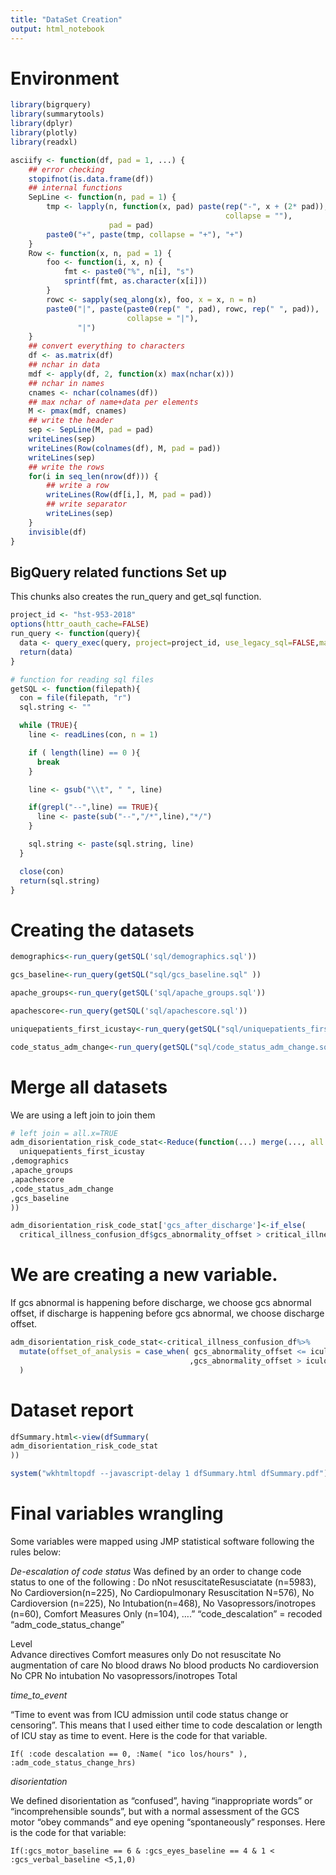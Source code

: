 ---
title: "DataSet Creation"
output: html_notebook
---

# Environment

```{r}
library(bigrquery)
library(summarytools)
library(dplyr)
library(plotly)
library(readxl)

asciify <- function(df, pad = 1, ...) {
    ## error checking
    stopifnot(is.data.frame(df))
    ## internal functions
    SepLine <- function(n, pad = 1) {
        tmp <- lapply(n, function(x, pad) paste(rep("-", x + (2* pad)),
                                                collapse = ""),
                      pad = pad)
        paste0("+", paste(tmp, collapse = "+"), "+")
    }
    Row <- function(x, n, pad = 1) {
        foo <- function(i, x, n) {
            fmt <- paste0("%", n[i], "s")
            sprintf(fmt, as.character(x[i]))
        }
        rowc <- sapply(seq_along(x), foo, x = x, n = n)
        paste0("|", paste(paste0(rep(" ", pad), rowc, rep(" ", pad)),
                          collapse = "|"),
               "|")
    }
    ## convert everything to characters
    df <- as.matrix(df)
    ## nchar in data
    mdf <- apply(df, 2, function(x) max(nchar(x)))
    ## nchar in names
    cnames <- nchar(colnames(df))
    ## max nchar of name+data per elements
    M <- pmax(mdf, cnames)
    ## write the header
    sep <- SepLine(M, pad = pad)
    writeLines(sep)
    writeLines(Row(colnames(df), M, pad = pad))
    writeLines(sep)
    ## write the rows
    for(i in seq_len(nrow(df))) {
        ## write a row
        writeLines(Row(df[i,], M, pad = pad))
        ## write separator
        writeLines(sep)
    }
    invisible(df)
}

```


## BigQuery related functions Set up

This chunks also creates the run_query and get_sql function.

```{r setup, include=FALSE}

project_id <- "hst-953-2018"
options(httr_oauth_cache=FALSE)
run_query <- function(query){
  data <- query_exec(query, project=project_id, use_legacy_sql=FALSE,max_pages = Inf)
  return(data)
}

# function for reading sql files
getSQL <- function(filepath){
  con = file(filepath, "r")
  sql.string <- ""

  while (TRUE){
    line <- readLines(con, n = 1)

    if ( length(line) == 0 ){
      break
    }

    line <- gsub("\\t", " ", line)

    if(grepl("--",line) == TRUE){
      line <- paste(sub("--","/*",line),"*/")
    }

    sql.string <- paste(sql.string, line)
  }

  close(con)
  return(sql.string)
}
```

# Creating the datasets

```{r}

demographics<-run_query(getSQL('sql/demographics.sql'))

gcs_baseline<-run_query(getSQL("sql/gcs_baseline.sql" ))

apache_groups<-run_query(getSQL('sql/apache_groups.sql')) 

apachescore<-run_query(getSQL('sql/apachescore.sql')) 

uniquepatients_first_icustay<-run_query(getSQL("sql/uniquepatients_first_icustay.sql" ))

code_status_adm_change<-run_query(getSQL("sql/code_status_adm_change.sql" ))

```



# Merge all datasets

We are using a left join to join them

```{r}
# left join = all.x=TRUE
adm_disorientation_risk_code_stat<-Reduce(function(...) merge(..., all.x=TRUE,by = "patientunitstayid"), list(
  uniquepatients_first_icustay
,demographics
,apache_groups
,apachescore
,code_status_adm_change	              
,gcs_baseline
))

adm_disorientation_risk_code_stat['gcs_after_discharge']<-if_else(
  critical_illness_confusion_df$gcs_abnormality_offset > critical_illness_confusion_df$iculos,1,0)
```

# We are creating a new variable.

If gcs abnormal is happening before discharge, we choose gcs abnormal offset, if discharge is happening before gcs abnormal, we choose discharge offset.

```{r}
adm_disorientation_risk_code_stat<-critical_illness_confusion_df%>%
  mutate(offset_of_analysis = case_when( gcs_abnormality_offset <= iculos ~ gcs_abnormality_offset
                                        ,gcs_abnormality_offset > iculos ~ iculos)
  )
```


# Dataset report

```{r}
dfSummary.html<-view(dfSummary(
adm_disorientation_risk_code_stat
))

system("wkhtmltopdf --javascript-delay 1 dfSummary.html dfSummary.pdf")
```

# Final variables wrangling

Some variables were mapped using JMP statistical software following the rules below:

*De-escalation of code status*
Was defined by an order to change code status to one of the following : Do nNot resuscitateResusciatate (n=5983), No Cardioversion(n=225), No Cardiopulmonary Resuscitation N=576), No Cardioversion (n=225), No Intubation(n=468), No Vasopressors/inotropes (n=60), Comfort Measures Only (n=104), ….” "code_descalation"   = recoded “adm_code_status_change”

Level   
Advance directives 
Comfort measures only 
Do not resuscitate 
No augmentation of care 
No blood draws 
No blood products 
No cardioversion 
No CPR 
No intubation 
No vasopressors/inotropes 
Total 

*time_to_event*

“Time to event was from ICU admission until code status change or censoring”. This means that I used either time to code descalation or length of ICU stay as time to event. Here is the code for that variable.

`If( :code descalation == 0, :Name( "ico los/hours" ), :adm_code_status_change_hrs)`

*disorientation*  

We defined disorientation as “confused”, having “inappropriate words” or “incomprehensible sounds”, but with a normal assessment of the GCS motor “obey commands” and eye opening “spontaneously” responses.
Here is the code for that variable:

`If(:gcs_motor_baseline == 6 & :gcs_eyes_baseline == 4 & 1 < :gcs_verbal_baseline <5,1,0)`









